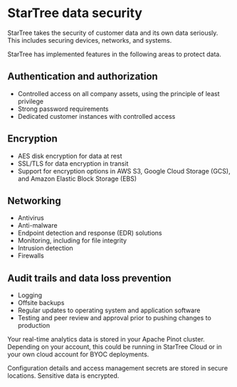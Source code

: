 # StarTree data security

StarTree takes the security of customer data and its own data seriously. This includes securing devices, networks, and
systems.

StarTree has implemented features in the following areas to protect data.

## Authentication and authorization

- Controlled access on all company assets, using the principle of least privilege
- Strong password requirements
- Dedicated customer instances with controlled access

## Encryption

- AES disk encryption for data at rest
- SSL/TLS for data encryption in transit
- Support for encryption options in AWS S3, Google Cloud Storage (GCS), and Amazon Elastic Block Storage (EBS)

## Networking

- Antivirus
- Anti-malware
- Endpoint detection and response (EDR) solutions
- Monitoring, including for file integrity
- Intrusion detection
- Firewalls

## Audit trails and data loss prevention

- Logging
- Offsite backups
- Regular updates to operating system and application software
- Testing and peer review and approval prior to pushing changes to production

Your real-time analytics data is stored in your Apache Pinot cluster. Depending on your account, this could be running
in StarTree Cloud or in your own cloud account for BYOC deployments.

Configuration details and access management secrets are stored in secure locations. Sensitive data is encrypted.
